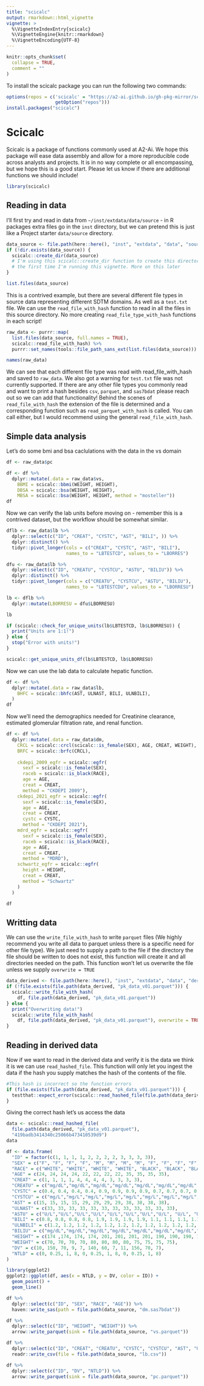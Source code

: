 ```yaml
---
title: "scicalc"
output: rmarkdown::html_vignette
vignette: >
  %\VignetteIndexEntry{scicalc}
  %\VignetteEngine{knitr::rmarkdown}
  %\VignetteEncoding{UTF-8}
---
```


```r
knitr::opts_chunk$set(
  collapse = TRUE,
  comment = ""
)
```

To install the scicalc package you can run the following two commands:
```r
options(repos = c('scicalc' = "https://a2-ai.github.io/gh-pkg-mirror/scicalc",
                  getOption("repos")))
install.packages("scicalc")
```
# Scicalc
Scicalc is a package of functions commonly used at A2-Ai. We hope this package will ease data assembly and allow for a more reproducible code across analysts and projects. It is in no way complete or all encompassing, but we hope this is a good start. Please let us know if there are additional functions we should include!
```r
library(scicalc)
```
## Reading in data

I'll first try and read in data from `~/inst/extdata/data/source` - in R packages extra files go in the `inst` directory, but we can pretend this is just like a Project starter `data/source` directory.
```r
data_source <- file.path(here::here(), "inst", "extdata", "data", "source")
if (!dir.exists(data_source)) {
  scicalc::create_dir(data_source) 
  # I'm using this scicalc::create_dir function to create this directory 
  # the first time I'm running this vignette. More on this later
}

list.files(data_source)
```
This is a contrived example, but there are several different file types in source data representing different SDTM domains. As well as a `test.txt` file. We can use the `read_file_with_hash` function to read in all the files in this source directory. No more creating `read_file_type_with_hash` functions in each script!

```r
raw_data <- purrr::map(
  list.files(data_source, full.names = TRUE),
  scicalc::read_file_with_hash) %>% 
  purrr::set_names(tools::file_path_sans_ext(list.files(data_source)))
```

```r
names(raw_data)
```

We can see that each different file type was read with read_file_with_hash and saved to `raw_data`. We also got a warning for `test.txt` file was not currently supported. If there are any other file types you commonly read and want to print a hash besides `csv`, `parquet`, and `sas7bdat` please reach out so we can add that functionality! Behind the scenes of `read_file_with_hash` the extension of the file is determined and a corresponding function such as `read_parquet_with_hash` is called. You can call either, but I would recommend using the general `read_file_with_hash`.

## Simple data analysis

Let's do some bmi and bsa caclulations with the data in the vs domain
```r
df <- raw_data$pc

df <- df %>% 
  dplyr::mutate(.data = raw_data$vs,
    BBMI = scicalc::bbmi(WEIGHT, HEIGHT),
    DBSA = scicalc::bsa(WEIGHT, HEIGHT),
    MBSA = scicalc::bsa(WEIGHT, HEIGHT, method = "mosteller"))
df
```

Now we can verify the lab units before moving on - remember this is a contrived dataset, but the workflow should be somewhat similar.
```r
dflb <- raw_data$lb %>% 
  dplyr::select(c("ID", "CREAT", "CYSTC", "AST", "BILI", )) %>% 
  dplyr::distinct() %>% 
  tidyr::pivot_longer(cols = c("CREAT", "CYSTC", "AST", "BILI"), 
                      names_to = "LBTESTCD", values_to = "LBORRES")

dfu <- raw_data$lb %>%
  dplyr::select(c("ID", "CREATU", "CYSTCU", "ASTU", "BILIU")) %>% 
  dplyr::distinct() %>% 
  tidyr::pivot_longer(cols = c("CREATU", "CYSTCU", "ASTU", "BILIU"), 
                      names_to = "LBTESTCDU", values_to = "LBORRESU") 

lb <- dflb %>% 
  dplyr::mutate(LBORRESU = dfu$LBORRESU)

lb
```
```r
if (scicalc::check_for_unique_units(lb$LBTESTCD, lb$LBORRESU)) {
  print("Units are 1:1!")
} else {
  stop("Error with units!")
}
```
```r
scicalc::get_unique_units_df(lb$LBTESTCD, lb$LBORRESU)
```
Now we can use the lab data to calculate hepatic function.
```r
df <- df %>% 
  dplyr::mutate(.data = raw_data$lb, 
    BHFC = scicalc::bhfc(AST, ULNAST, BILI, ULNBILI),
  )
df
```
Now we'll need the demographics needed for Creatinine clearance, estimated glomerular filtration rate, and renal function.
```r
df <- df %>% 
  dplyr::mutate(.data = raw_data$dm, 
    CRCL = scicalc::crcl(scicalc::is_female(SEX), AGE, CREAT, WEIGHT),
    BRFC = scicalc::brfc(CRCL),
    
    ckdepi_2009_egfr = scicalc::egfr(
      sexf = scicalc::is_female(SEX), 
      raceb = scicalc::is_black(RACE), 
      age = AGE, 
      creat = CREAT,
      method = "CKDEPI 2009"),
    ckdepi_2021_egfr = scicalc::egfr(
      sexf = scicalc::is_female(SEX), 
      age = AGE, 
      creat = CREAT, 
      cystc = CYSTC, 
      method = "CKDEPI 2021"),
    mdrd_egfr = scicalc::egfr(
      sexf = scicalc::is_female(SEX), 
      raceb = scicalc::is_black(RACE), 
      age = AGE, 
      creat = CREAT,
      method = "MDRD"),
    schwartz_egfr = scicalc::egfr(
      height = HEIGHT,
      creat = CREAT,
      method = "Schwartz"
    )
  )

df
```
## Writting data
We can use the `write_file_with_hash` to write `parquet` files (We highly recommend you write all data to parquet unless there is a specific need for other file type). We just need to supply a path to the file if the directory the file should be written to does not exist, this function will create it and all directories needed on the path. This function won't let us overwrite the file unless we supply `overwrite = TRUE`
```r
data_derived <- file.path(here::here(), "inst", "extdata", "data", "derived")
if (!file.exists(file.path(data_derived, "pk_data_v01.parquet"))) {
  scicalc::write_file_with_hash(
    df, file.path(data_derived, "pk_data_v01.parquet"))  
} else {
  print("Overwriting data!")
  scicalc::write_file_with_hash(
    df, file.path(data_derived, "pk_data_v01.parquet"), overwrite = TRUE)
}
```
## Reading in derived data
Now if we want to read in the derived data and verify it is the data we think it is we can use `read_hashed_file`. This function will only let you ingest the data if the hash you supply matches the hash of the contents of the file.
```r
#This hash is incorrect so the function errors
if (file.exists(file.path(data_derived, "pk_data_v01.parquet"))) {
  testthat::expect_error(scicalc::read_hashed_file(file.path(data_derived, "pk_data_v01.parquet"), "d4e21e3e681bc282ee7a3e758b15cebe"))
}
```
Giving the correct hash let's us access the data
```r
data <- scicalc::read_hashed_file(
  file.path(data_derived, "pk_data_v01.parquet"), 
  "419badb3414340c25066b473410539d9")
data
```

```r
df <- data.frame(
  "ID" = factor(c(1, 1, 1, 1, 2, 2, 2, 2, 3, 3, 3, 3)),
  "SEX" = c("F", "F", "F", "F", "M", "M", "M", "M", "F", "F", "F", "F"),
  "RACE" = c("WHITE", "WHITE", "WHITE", "WHITE", "BLACK", "BLACK", "BLACK", "BLACK", "ASIAN", "ASIAN", "ASIAN", "ASIAN"),
  "AGE" = c(24, 24, 24, 24, 22, 22, 22, 22, 35, 35, 35, 35),
  "CREAT" = c(1, 1, 1, 1, 4, 4, 4, 4, 3, 3, 3, 3),
  "CREATU" = c("mg/dL","mg/dL","mg/dL","mg/dL","mg/dL","mg/dL","mg/dL","mg/dL","mg/dL","mg/dL","mg/dL","mg/dL"),
  "CYSTC" = c(0.4, 0.4, 0.4, 0.4, 0.9, 0.9, 0.9, 0.9, 0.7, 0.7, 0.7, 0.7),
  "CYSTCU" = c("mg/L","mg/L","mg/L","mg/L","mg/L","mg/L","mg/L","mg/L","mg/L","mg/L","mg/L","mg/L"),
  "AST" = c(15, 15, 15, 15, 29, 29, 29, 29, 38, 38, 38, 38),
  "ULNAST" = c(33, 33, 33, 33, 33, 33, 33, 33, 33, 33, 33, 33),
  "ASTU" = c("U/L","U/L","U/L","U/L","U/L","U/L","U/L","U/L", "U/L", "U/L", "U/L", "U/L"),
  "BILI" = c(0.8, 0.8, 0.8, 0.8, 1.9, 1.9, 1.9, 1.9, 1.1, 1.1, 1.1, 1.1),
  "ULNBILI" = c(1.2, 1.2, 1.2, 1.2, 1.2, 1.2, 1.2, 1.2, 1.2, 1.2, 1.2, 1.2),
  "BILIU" = c("mg/dL","mg/dL","mg/dL","mg/dL","mg/dL","mg/dL","mg/dL","mg/dL","mg/dL","mg/dL","mg/dL","mg/dL"),
  "HEIGHT" = c(174 ,174, 174, 174, 201, 201, 201, 201, 190, 190, 190, 190),
  "WEIGHT" = c(70, 70, 70, 70, 80, 80, 80, 80, 75, 75, 75, 75),
  "DV" = c(10, 150, 70, 9, 7, 140, 60, 7, 11, 156, 70, 7),
  "NTLD" = c(0, 0.25, 1, 8, 0, 0.25, 1, 8, 0, 0.25, 1, 8)
)

library(ggplot2)
ggplot2::ggplot(df, aes(x = NTLD, y = DV, color = ID)) +
  geom_point() +
  geom_line()

df %>% 
  dplyr::select(c("ID", "SEX", "RACE", "AGE")) %>% 
  haven::write_sas(path = file.path(data_source, "dm.sas7bdat"))

df %>% 
  dplyr::select(c("ID", "HEIGHT", "WEIGHT")) %>% 
  arrow::write_parquet(sink = file.path(data_source, "vs.parquet"))

df %>% 
  dplyr::select(c("ID", "CREAT", "CREATU", "CYSTC", "CYSTCU", "AST", "ULNAST", "BILI", "ULNBILI", "ASTU", "BILIU")) %>% 
  readr::write_csv(file = file.path(data_source, "lb.csv"))

df %>% 
  dplyr::select(c("ID", "DV", "NTLD")) %>% 
  arrow::write_parquet(sink = file.path(data_source, "pc.parquet"))

```
